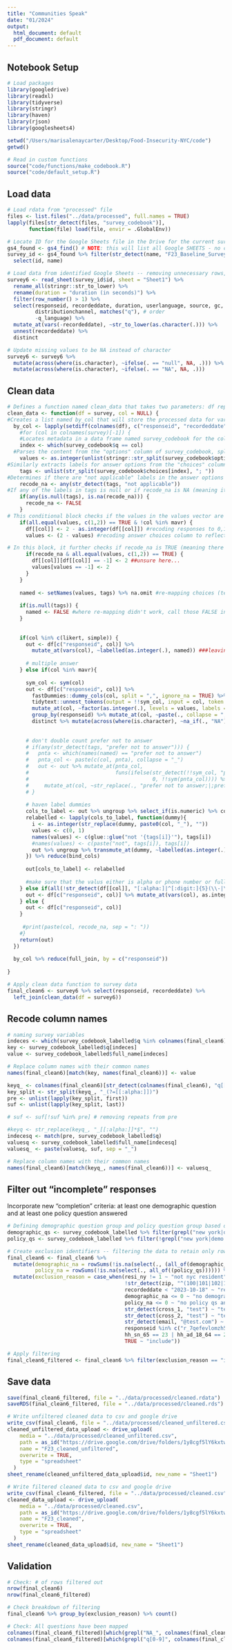 ```yaml
---
title: "Communities Speak"
date: "01/2024"
output:
  html_document: default
  pdf_document: default
---
```


## Notebook Setup
```r
# Load packages
library(googledrive)
library(readxl)
library(tidyverse)
library(stringr)
library(haven)
library(rjson)
library(googlesheets4)

setwd("/Users/marisalenaycarter/Desktop/Food-Insecurity-NYC/code")
getwd()

# Read in custom functions
source("code/functions/make_codebook.R")
source("code/default_setup.R")
```

## Load data
```r
# Load rdata from "processed" file
files <- list.files("../data/processed", full.names = TRUE)
lapply(files[str_detect(files, "survey_codebook")], 
       function(file) load(file, envir = .GlobalEnv))

# Locate ID for the Google Sheets file in the Drive for the current survey data
gs4_found <- gs4_find() # NOTE: this will list all Google SHEETS - no csv, etc
survey_id <- gs4_found %>% filter(str_detect(name, "F23_Baseline_Survey_Feb")) %>% 
  select(id, name)

# Load data from identified Google Sheets -- removing unnecessary rows, selecting relevant columns, converting text to lowercase, expands the "recordeddate" column into separate columns for better analysis, and removing duplicate rows
survey6 <- read_sheet(survey_id$id, sheet = "Sheet1") %>%
  rename_all(stringr::str_to_lower) %>%
  rename(duration = "duration (in seconds)") %>%
  filter(row_number() > 1) %>% 
  select(responseid, recordeddate, duration, userlanguage, source, gc, aid,
         distributionchannel, matches("q"), # order
         -q_language) %>%
  mutate_at(vars(-recordeddate), ~str_to_lower(as.character(.))) %>%
  unnest(recordeddate) %>% 
  distinct 

# Update missing values to be NA instead of character
survey6 <- survey6 %>%
  mutate(across(where(is.character), ~ifelse(. == "null", NA, .))) %>% 
  mutate(across(where(is.character), ~ifelse(. == "NA", NA, .)))
```


## Clean data
```r
# Defines a function named clean_data that takes two parameters: df representing the data frame (with a default value of survey) and col representing the list of columns to be processed.
clean_data <- function(df = survey, col = NULL) {
#Creates a list named by_col that will store the processed data for various columns. It excludes the columns "responseid" and "recordeddate" from processing
  by_col <- lapply(setdiff(colnames(df), c("responseid", "recordeddate")), function(col) {
    #for (col in colnames(survey)[-1]) {
    #Locates metadata in a data frame named survey_codebook for the column specified by col, where the "q" column contains column names
    index <- which(survey_codebook$q == col)
  #Parses the content from the "options" column of survey_codebook, splitting it into integers using the regex pattern "[:punct:]", representing answer choices.
    values <- as.integer(unlist(stringr::str_split(survey_codebook$options[index], pattern = "[:punct:]")))
#Similarly extracts labels for answer options from the "choices" column in survey_codebook.
    tags <- unlist(str_split(survey_codebook$choices[index], "; "))
#Determines if there are "not applicable" labels in the answer options by checking the tags. recode_na is a logical value (TRUE or FALSE) indicating whether these values need to be recoded.
    recode_na <- any(str_detect(tags, "not applicable"))
#If any of the labels in tags is null or if recode_na is NA (meaning it wasn't set to TRUE in the previous step), then recode_na is explicitly set to FALSE. This ensures that recode_na is either TRUE or FALSE and not NA.
    if(any(is.null(tags), is.na(recode_na))) {
      recode_na <- FALSE 
    }
# This conditional block checks if the values in the values vector are exactly equal to the vector c(1, 2). If they are, it proceeds with the following steps:
    if(all.equal(values, c(1,2)) == TRUE & !col %in% mavr) {
      df[[col]] <- 2 - as.integer(df[[col]]) #recoding responses to 0,1
      values <- (2 - values) #recoding answer choices column to reflect change above

# In this block, it further checks if recode_na is TRUE (meaning there were "not applicable" labels) and if the values vector is equal to c(1, 2). If both conditions are met, it performs the following actions: basically we are changing 1 to 1, and 2 to 0
      if(recode_na & all.equal(values, c(1,2)) == TRUE) {
        df[[col]][df[[col]] == -1] <- 2 ##unsure here...
        values[values == -1] <- 2
      }
    }
    
    named <- setNames(values, tags) %>% na.omit #re-mapping choices (text) to the re-coded choices (numbers)
    
    if(is.null(tags)) {
      named <- FALSE #where re-mapping didn't work, call those FALSE in named
    }
    
    
    if(col %in% c(likert, simple)) {
      out <- df[c("responseid", col)] %>%
        mutate_at(vars(col), ~labelled(as.integer(.), named)) ###leaving off here###
      
      # multiple answer  
    } else if(col %in% mavr){
      
      sym_col <- sym(col)
      out <- df[c("responseid", col)] %>%
        fastDummies::dummy_cols(col, split = ",", ignore_na = TRUE) %>%
        tidytext::unnest_tokens(output = !!sym_col, input = col, token = stringr::str_split,  pattern = ",") %>%
        mutate_at(col, ~factor(as.integer(.), levels = values, labels = tags)) %>%
        group_by(responseid) %>% mutate_at(col, ~paste(., collapse = ";")) %>%
        distinct %>% mutate(across(where(is.character), ~na_if(., "NA")))
      
      
      # don't double count prefer not to answer
      # if(any(str_detect(tags, "prefer not to answer"))) {
      #   pnta <- which(names(named) == "prefer not to answer")
      #   pnta_col <- paste(c(col, pnta), collapse = "_")
      #   out <- out %>% mutate_at(pnta_col,
      #                            funs(ifelse(str_detect(!!sym_col, "prefer not to answer;|;prefer not to answer"),
      #                                        0, !!sym(pnta_col)))) %>%
      #     mutate_at(col, ~str_replace(., "prefer not to answer;|;prefer not to answer", ""))
      # }
      
      # haven label dummies
      cols_to_label <- out %>% ungroup %>% select_if(is.numeric) %>% colnames
      relabelled <- lapply(cols_to_label, function(dummy){
        i <- as.integer(str_replace(dummy, paste0(col, "_"), ""))
        values <- c(0, 1)
        names(values) <- c(glue::glue("not '{tags[i]}'"), tags[i])
        #names(values) <- c(paste("not", tags[i]), tags[i])
        out %>% ungroup %>% transmute_at(dummy, ~labelled(as.integer(.), values))
      }) %>% reduce(bind_cols)
      
      out[cols_to_label] <- relabelled
      
      #make sure that the valus either is alpha or phone number or full zip code or every column has at least on non NA value.
    } else if(all(!str_detect(df[[col]], "[:alpha:]|^[:digit:]{5}(\\-|\\.)[:digit:]{4}$|^[:digit:]{3}(\\-|\\.)[:digit:]{3}(\\-|\\.)[:digit:]{4}$"), na.rm = TRUE) & any(!is.na(df[[col]]))) {
      out <- df[c("responseid", col)] %>% mutate_at(vars(col), as.integer)
    } else {
      out <- df[c("responseid", col)]  
    }
    
     #print(paste(col, recode_na, sep = ": "))
    #}    
    return(out)
  })
  
  by_col %>% reduce(full_join, by = c("responseid"))
  
}

# Apply clean data function to survey data
final_clean6 <- survey6 %>% select(responseid, recordeddate) %>% 
  left_join(clean_data(df = survey6))
```

## Recode column names
```r
# naming survey variables
indeces <- which(survey_codebook_labelled$q %in% colnames(final_clean6))
key <- survey_codebook_labelled$q[indeces]
value <- survey_codebook_labelled$full_name[indeces]

# Replace column names with their common names
names(final_clean6)[match(key, names(final_clean6))] <- value

keyq_ <- colnames(final_clean6)[str_detect(colnames(final_clean6), "q[[:digit:]]{1,2}")]
key_split <- str_split(keyq_, "_(?=[[:alpha:]])")
pre <- unlist(lapply(key_split, first))
suf <- unlist(lapply(key_split, last))

# suf <- suf[!suf %in% pre] # removing repeats from pre

#keyq <- str_replace(keyq_, "_[[:alpha:]]*$", "")
indecesq <- match(pre, survey_codebook_labelled$q)
valuesq <- survey_codebook_labelled$full_name[indecesq]
valuesq_ <- paste(valuesq, suf, sep = "_")

# Replace column names with their common names
names(final_clean6)[match(keyq_, names(final_clean6))] <- valuesq_
```

## Filter out "incomplete" responses
Incorporate new "completion" criteria: at least one demographic question and at least one policy question answered
```r
# Defining demographic question group and policy question group based on block title
demographic_qs <- survey_codebook_labelled %>% filter(grepl("new york|demo", block_title) & full_name %in% names(final_clean6)) %>% pull(full_name)
policy_qs <- survey_codebook_labelled %>% filter(!grepl("new york|demo|closing|intro", block_title) & full_name %in% names(final_clean6)) %>% pull(full_name)

# Create exclusion identifiers -- filtering the data to retain only rows with non-missing values in at least one of these categories & removing test responses
final_clean6 <- final_clean6 %>%
  mutate(demographic_na = rowSums(!is.na(select(., (all_of(demographic_qs))))),
         policy_na = rowSums(!is.na(select(., all_of((policy_qs)))))) %>%
  mutate(exclusion_reason = case_when(resi_ny != 1 ~ "not nyc resident",
                                      !str_detect(zip, "^(100|101|102|103|104|110|111|112|113|114|116)") ~ "not nyc zipcode",
                                      recordeddate < "2023-10-18" ~ "response before go-live",
                                      demographic_na <= 0 ~ "no demographic qs answered",
                                      policy_na <= 0 ~ "no policy qs answered",
                                      str_detect(cross_1, "test") ~ "test response",
                                      str_detect(cross_2, "test") ~ "test response",
                                      str_detect(email, "@test.com") ~ "test response",
                                      responseid %in% c("r_7qefevlomzh5xop") ~ "test response",
                                      hh_sn_65 == 23 | hh_ad_18_64 == 23 | hh_ch_6_17 == 23 | hh_ch_3_5 == 23 | hh_ch_0_2 == 23 ~ "test response",
                                      TRUE ~ "include"))

# Apply filtering
final_clean6_filtered <- final_clean6 %>% filter(exclusion_reason == "include")
```

## Save data
```r
save(final_clean6_filtered, file = "../data/processed/cleaned.rdata")
saveRDS(final_clean6_filtered, file = "../data/processed/cleaned.rds")

# Write unfiltered cleaned data to csv and google drive
write_csv(final_clean6, file = "../data/processed/cleaned_unfiltered.csv", na = "")
cleaned_unfiltered_data_upload <- drive_upload(
    media = "../data/processed/cleaned_unfiltered.csv",
    path = as_id("https://drive.google.com/drive/folders/1y8cgf5lY6kxtw-Vvs4NI3aQ3TRt9rfoF"),
    name = "F23_cleaned_unfiltered",
    overwrite = TRUE,
    type = "spreadsheet"
  )
sheet_rename(cleaned_unfiltered_data_upload$id, new_name = "Sheet1")

# Write filtered cleaned data to csv and google drive
write_csv(final_clean6_filtered, file = "../data/processed/cleaned.csv", na = "")
cleaned_data_upload <- drive_upload(
    media = "../data/processed/cleaned.csv",
    path = as_id("https://drive.google.com/drive/folders/1y8cgf5lY6kxtw-Vvs4NI3aQ3TRt9rfoF"),
    name = "F23_cleaned",
    overwrite = TRUE,
    type = "spreadsheet"
  )
sheet_rename(cleaned_data_upload$id, new_name = "Sheet1")
```


## Validation
```r
# Check: # of rows filtered out
nrow(final_clean6)
nrow(final_clean6_filtered)

# Check breakdown of filtering
final_clean6 %>% group_by(exclusion_reason) %>% count()

# Check: All questions have been mapped 
colnames(final_clean6_filtered)[which(grepl("NA_", colnames(final_clean6_filtered)))]
colnames(final_clean6_filtered)[which(grepl("q[0-9]", colnames(final_clean6_filtered)))]
```